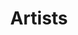---
sidebarTitle: Artists
title: Artists
description: Cantaê has a simple and intuitive UI. The UI is divided into multiple sections
---